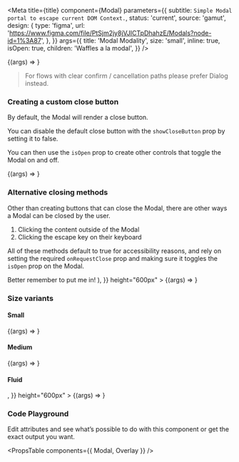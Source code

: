 
<Meta
  title={title}
  component={Modal}
  parameters={{
    subtitle: `Simple Modal portal to escape current DOM Context.`,
    status: 'current',
    source: 'gamut',
    design: {
      type: 'figma',
      url:
        'https://www.figma.com/file/PtSjm2jy8jVJICTpDhahzE/Modals?node-id=1%3A87',
    },
  }}
  args={{
    title: 'Modal Modality',
    size: 'small',
    inline: true,
    isOpen: true,
    children: 'Waffles a la modal',
  }}
/>

<Canvas>
  <Story name="Modal" height="600px">
    {(args) => <Modal {...args} />}
  </Story>
</Canvas>

> For flows with clear confirm / cancellation paths please prefer <LinkTo kind="Molecules/Dialog" story="Dialog">Dialog</LinkTo> instead.

### Creating a custom close button

By default, the Modal will render a close button.

You can disable the default close button with the `showCloseButton` prop by setting it to false.

You can then use the `isOpen` prop to create other controls that toggle the Modal on and off.

<Canvas>
  <Story
    name="Without Close Default"
    args={{ showCloseButton: false }}
    height="600px"
  >
    {(args) => <Modal {...args} />}
  </Story>
</Canvas>

### Alternative closing methods

Other than creating buttons that can close the Modal, there are other ways a Modal can be closed by the user.

1. Clicking the content outside of the Modal
2. Clicking the escape key on their keyboard

All of these methods default to true for accessibility reasons, and rely on setting the required `onRequestClose` prop and making sure it toggles the `isOpen` prop on the Modal.

<Canvas>
  <Story
    name="Clicking Outside"
    args={{
      title: undefined,
      showCloseButton: false,
      children: (
        <FlexBox center fit>
          <FillButton>Better remember to put me in!</FillButton>
        </FlexBox>
      ),
    }}
    height="600px"
  >
    {(args) => <Modal {...args} />}
  </Story>
</Canvas>

### Size variants

#### Small

<Canvas>
  <Story name="Small" args={{ size: 'small' }} height="600px">
    {(args) => <Modal {...args} />}
  </Story>
</Canvas>

#### Medium

<Canvas>
  <Story name="Medium" args={{ size: 'medium' }} height="600px">
    {(args) => <Modal {...args} />}
  </Story>
</Canvas>

#### Fluid

<Canvas>
  <Story
    name="Fluid"
    args={{
      size: 'fluid',
      children: <FlexBox height="500px" width="800px" bg="beige" />,
    }}
    height="600px"
  >
    {(args) => <Modal {...args} />}
  </Story>
</Canvas>

### Code Playground

Edit attributes and see what’s possible to do with this component or get the exact output you want.

<PropsTable components={{ Modal, Overlay }} />
